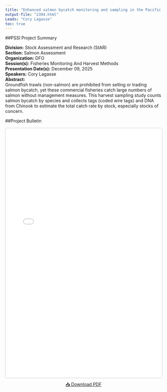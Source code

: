 ```yaml
---
title: "Enhanced salmon bycatch monitoring and sampling in the Pacific region groundfish trawl fishery"
output-file: "2394.html"
Leads: "Cory Lagasse"
toc: true
---
```


##PSSI Project Summary

**Division:** Stock Assessment and Research (StAR)  
**Section:** Salmon Assessment  
**Organization:** DFO  
**Session(s):** Fisheries Monitoring And Harvest Methods  
**Presentation Date(s):** December 09, 2025  
**Speakers:** Cory Lagasse  
**Abstract:**  
Groundfish trawls (non-salmon) are prohibited from selling or trading salmon bycatch, yet these commercial fisheries catch large numbers of salmon without management measures. This harvest sampling study counts salmon bycatch by species and collects tags (coded wire tags) and DNA from Chinook to estimate the total catch rate by stock, especially stocks of concern.   

##Project Bulletin

<iframe src="../../data/PSSI_bulletin/2394.pdf" width="100%" height="800px" style="border: 1px solid #ccc; border-radius: 4px;"></iframe>

<p style="text-align: center; margin-top: 10px;">
[📥 Download PDF](../../data/PSSI_bulletin/2394.pdf){.btn .btn-primary target="_blank"}
</p>


